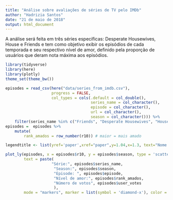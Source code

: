 ```yaml
---
title: "Análise sobre avaliações de séries de TV pelo IMDb"
author: "Hadrizia Santos"
date: "21 de maio de 2018"
output: html_document
---
```


A análise será feita em três séries específicas: Desperate Housewives, House e Friends e tem como objetivo exibir os episódios de cada temporada e seu respectivo nível de amor, definido pela proporção de usuários que deram nota máxima aos episódios.

```r
library(tidyverse)
library(here)
library(plotly)
theme_set(theme_bw())
```
```r
episodes = read_csv(here("data/series_from_imdb.csv"), 
                    progress = FALSE,
                    col_types = cols(.default = col_double(), 
                                     series_name = col_character(), 
                                     episode = col_character(), 
                                     url = col_character(),
                                     season = col_character())) %>% 
    filter(series_name %in% c("Friends", "Desperate Housewives", "House"))
episodes =  episodes %>%
    mutate(
        rank_amados = row_number(r10)) # maior = mais amado
```

```r
legendtitle <- list(yref='paper',xref="paper",y=1.04,x=1.3, text="Nome da série",showarrow=F)

plot_ly(episodes, x = episodes$r10, y = episodes$season, type = 'scatter',
        text = paste(
                    "Série:", episodes$series_name,
                     "Season:", episodes$season,
                     "Episode: ", episodes$episode,
                     "Nível de amor:", episodes$rank_amados,
                     "Número de votos", episodes$user_votes
                     ),
        mode = "markers", marker = list(symbol = 'diamond-x'), color = episodes$series_name, size = episodes$rank_amados) %>% layout(annotations=legendtitle )
    

```